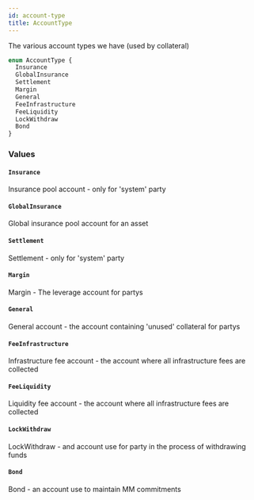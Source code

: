 ```yaml
---
id: account-type
title: AccountType
---
```


The various account types we have (used by collateral)

```graphql
enum AccountType {
  Insurance
  GlobalInsurance
  Settlement
  Margin
  General
  FeeInfrastructure
  FeeLiquidity
  LockWithdraw
  Bond
}
```

### Values

#### `Insurance`

Insurance pool account - only for 'system' party

#### `GlobalInsurance`

Global insurance pool account for an asset

#### `Settlement`

Settlement - only for 'system' party

#### `Margin`

Margin - The leverage account for partys

#### `General`

General account - the account containing 'unused' collateral for partys

#### `FeeInfrastructure`

Infrastructure fee account - the account where all infrastructure fees are collected

#### `FeeLiquidity`

Liquidity fee account - the account where all infrastructure fees are collected

#### `LockWithdraw`

LockWithdraw - and account use for party in the process of withdrawing funds

#### `Bond`

Bond - an account use to maintain MM commitments
